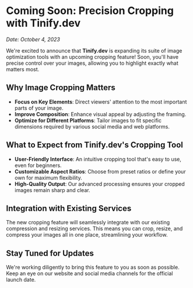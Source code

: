 # Coming Soon: Precision Cropping with Tinify.dev

_Date: October 4, 2023_

We're excited to announce that **Tinify.dev** is expanding its suite of image optimization tools with an upcoming cropping feature! Soon, you'll have precise control over your images, allowing you to highlight exactly what matters most.

## Why Image Cropping Matters

- **Focus on Key Elements**: Direct viewers' attention to the most important parts of your image.
- **Improve Composition**: Enhance visual appeal by adjusting the framing.
- **Optimize for Different Platforms**: Tailor images to fit specific dimensions required by various social media and web platforms.

## What to Expect from Tinify.dev's Cropping Tool

- **User-Friendly Interface**: An intuitive cropping tool that's easy to use, even for beginners.
- **Customizable Aspect Ratios**: Choose from preset ratios or define your own for maximum flexibility.
- **High-Quality Output**: Our advanced processing ensures your cropped images remain sharp and clear.

## Integration with Existing Services

The new cropping feature will seamlessly integrate with our existing compression and resizing services. This means you can crop, resize, and compress your images all in one place, streamlining your workflow.

## Stay Tuned for Updates

We're working diligently to bring this feature to you as soon as possible. Keep an eye on our website and social media channels for the official launch date.
